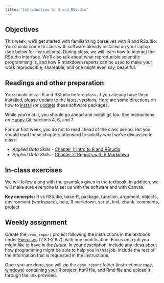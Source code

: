 ```yaml
---
title: "Introduction to R and RStudio"
---
```


## Objectives

This week, we'll get started with familiarizing ourselves with R and RStudio. You should come to class with software already installed on your laptop (see below for instructions). During class, we will learn how to interact the RStudio interface. We'll also talk about what reproducible scientific programming is, and how R markdown reports can be used to make your work reproducible, shareable, and one might even say, beautiful.

## Readings and other preparation

You should install R and RStudio before class. If you already have them installed, please update to the latest versions. Here are some directions on how to [install](https://psyteachr.github.io/ads-v3/app-installing-r.html) (or [update](https://psyteachr.github.io/ads-v3/app-updating-r.html)) these software packages.

While you're at it, you should go ahead and install git too. See instructions on [Happy Git](https://happygitwithr.com/install-git), sections 4, 6, and 7.

For our first week, you do not to read ahead of the class period. But you should read these chapters afterward to solidify what we've discussed in class:

-   *Applied Data Skills -* [Chapter 1: Intro to R and RStudio](https://psyteachr.github.io/ads-v3/01-intro.html)
-   *Applied Data Skills -* [Chapter 2: Reports with R Markdown](https://psyteachr.github.io/ads-v3/02-reports.html)

## In-class exercises

We will follow along with the examples given in the textbook. In addition, we will make sure everyone is set up with the software and with Canvas.

**Key concepts:** R vs RStudio, base-R, package, function, argument, objects, environment (workspace), help, R markdown, script, knit, chunk, comments, project

## Weekly assignment

Create the `demo_report` project following the instructions in the textbook under [Exercises](https://psyteachr.github.io/ads-v3/02-reports.html#sec-exercises-reports) (2.8.1-2.8.7), with one modification: Focus on a job you might like to have *in the future*. In your description, include any ideas about how programming might be able to help you in that job. Include the rest of the information that is requested in the instructions.

Once you are done, you will zip the `demo_report` folder (instructions: [mac](https://support.apple.com/guide/mac-help/zip-and-unzip-files-and-folders-on-mac-mchlp2528/mac), [windows](https://support.microsoft.com/en-us/windows/zip-and-unzip-files-8d28fa72-f2f9-712f-67df-f80cf89fd4e5)) containing your R project, html file, and Rmd file and upload it through the link provided.
